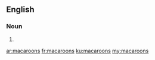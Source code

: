 ==English==

===Noun===
{{head|en|plural}}

# {{plural of|macaroon|lang=en}}

[[ar:macaroons]]
[[fr:macaroons]]
[[ku:macaroons]]
[[my:macaroons]]